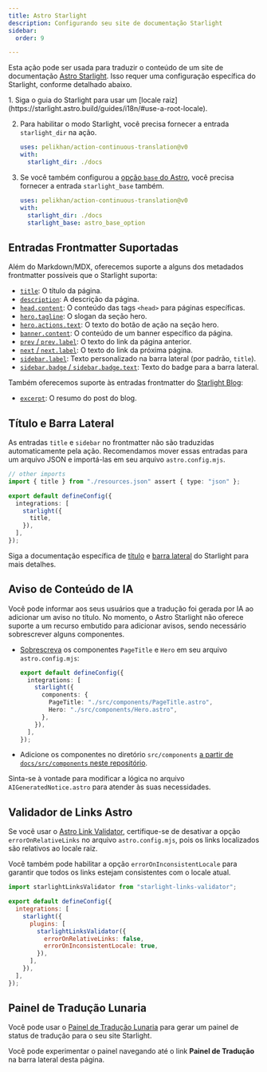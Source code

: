 ```yaml
---
title: Astro Starlight
description: Configurando seu site de documentação Starlight
sidebar:
  order: 9

---
```



Esta ação pode ser usada para traduzir o conteúdo de um site de documentação [Astro Starlight](https://starlight.astro.build/). Isso requer uma configuração específica do Starlight, conforme detalhado abaixo.

<Steps>
  1. Siga o guia do Starlight para usar um [locale raiz](https://starlight.astro.build/guides/i18n/#use-a-root-locale).

  2. Para habilitar o modo Starlight, você precisa fornecer a entrada `starlight_dir` na ação.

     ```yaml title=".github/workflows/ct.yml" "starlight_dir: ./docs"
     uses: pelikhan/action-continuous-translation@v0
     with:
       starlight_dir: ./docs
     ```

  3. Se você também configurou a [opção `base` do Astro](https://docs.astro.build/en/reference/configuration-reference/#base),
     você precisa fornecer a entrada `starlight_base` também.

     ```yaml title=".github/workflows/ct.yml" "starlight_base: astro_base_option"
     uses: pelikhan/action-continuous-translation@v0
     with:
       starlight_dir: ./docs
       starlight_base: astro_base_option
     ```
</Steps>

## Entradas Frontmatter Suportadas

Além do Markdown/MDX, oferecemos suporte a alguns dos metadados frontmatter possíveis que o Starlight suporta:

* [`title`](https://starlight.astro.build/reference/frontmatter/#title-required): O título da página.
* [`description`](https://starlight.astro.build/reference/frontmatter/#description): A descrição da página.
* [`head.content`](https://starlight.astro.build/reference/frontmatter/#head): O conteúdo das tags `<head>` para páginas específicas.
* [`hero.tagline`](https://starlight.astro.build/reference/frontmatter/#hero): O slogan da seção hero.
* [`hero.actions.text`](https://starlight.astro.build/reference/frontmatter/#hero): O texto do botão de ação na seção hero.
* [`banner.content`](https://starlight.astro.build/reference/frontmatter/#banner): O conteúdo de um banner específico da página.
* [`prev` / `prev.label`](https://starlight.astro.build/reference/frontmatter/#prev): O texto do link da página anterior.
* [`next` / `next.label`](https://starlight.astro.build/reference/frontmatter/#next): O texto do link da próxima página.
* [`sidebar.label`](https://starlight.astro.build/reference/frontmatter/#sidebar): Texto personalizado na barra lateral (por padrão, `title`).
* [`sidebar.badge` / `sidebar.badge.text`](https://starlight.astro.build/reference/frontmatter/#badge): Texto do badge para a barra lateral.

Também oferecemos suporte às entradas frontmatter do [Starlight Blog](https://starlight-blog-docs.vercel.app/):

* [`excerpt`](https://starlight-blog-docs.vercel.app/guides/frontmatter/#excerpt): O resumo do post do blog.

## Título e Barra Lateral

As entradas `title` e `sidebar` no frontmatter não são traduzidas automaticamente pela ação.
Recomendamos mover essas entradas para um arquivo JSON e importá-las em seu arquivo `astro.config.mjs`.

```ts title="astro.config.mjs" {2} /title(?=,)/
// other imports
import { title } from "./resources.json" assert { type: "json" };

export default defineConfig({
  integrations: [
    starlight({
      title,
    }),
  ],
});
```

Siga a documentação específica de [título](https://starlight.astro.build/guides/i18n/#translate-the-site-title) e [barra lateral](https://starlight.astro.build/guides/sidebar/) do Starlight para mais detalhes.

## Aviso de Conteúdo de IA

Você pode informar aos seus usuários que a tradução foi gerada por IA ao adicionar um aviso no título. No momento, o Astro Starlight não oferece suporte a um recurso embutido para adicionar avisos, sendo necessário sobrescrever alguns componentes.

* [Sobrescreva](https://starlight.astro.build/guides/overriding-components/#how-to-override) os componentes `PageTitle` e `Hero` em seu arquivo `astro.config.mjs`:

  ```ts title="astro.config.mjs"
  export default defineConfig({
    integrations: [
      starlight({
        components: {
          PageTitle: "./src/components/PageTitle.astro",
          Hero: "./src/components/Hero.astro",
        },
      }),
    ],
  });
  ```

* Adicione os componentes no diretório `src/components` [a partir de `docs/src/components` neste repositório](https://github.com/pelikhan/action-continuous-translation/tree/main/docs/src/components).

Sinta-se à vontade para modificar a lógica no arquivo `AIGeneratedNotice.astro` para atender às suas necessidades.

## Validador de Links Astro

Se você usar o [Astro Link Validator](https://github.com/HiDeoo/starlight-links-validator), certifique-se de desativar a opção `errorOnRelativeLinks` no arquivo `astro.config.mjs`, pois os links localizados são relativos ao locale raiz.

Você também pode habilitar a opção `errorOnInconsistentLocale` para garantir que todos os links estejam consistentes com o locale atual.

```js title="astro.config.mjs" "errorOnRelativeLinks: false"
import starlightLinksValidator from "starlight-links-validator";

export default defineConfig({
  integrations: [
    starlight({
      plugins: [
        starlightLinksValidator({
          errorOnRelativeLinks: false,
          errorOnInconsistentLocale: true,
        }),
      ],
    }),
  ],
});
```

## Painel de Tradução Lunaria

Você pode usar o [Painel de Tradução Lunaria](https://lunaria.dev/integrations/starlight/) para gerar
um painel de status de tradução para o seu site Starlight.

Você pode experimentar o painel navegando até o link **Painel de Tradução** na barra lateral desta página.
